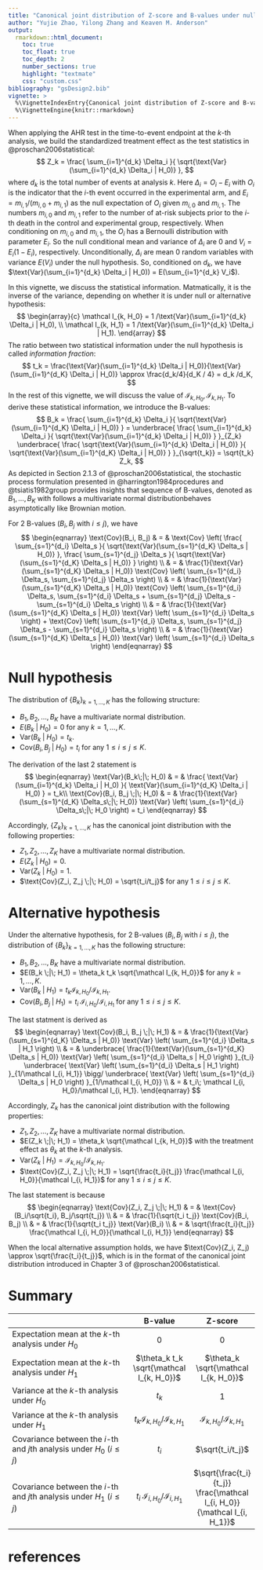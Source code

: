 ```yaml
---
title: "Canonical joint distribution of Z-score and B-values under null and alternative hypothesis"
author: "Yujie Zhao, Yilong Zhang and Keaven M. Anderson"
output:
  rmarkdown::html_document:
    toc: true
    toc_float: true
    toc_depth: 2
    number_sections: true
    highlight: "textmate"
    css: "custom.css"
bibliography: "gsDesign2.bib"
vignette: >
  %\VignetteIndexEntry{Canonical joint distribution of Z-score and B-values under null and alternative hypothesis}
  %\VignetteEngine{knitr::rmarkdown}
---
```


When applying the AHR test in the time-to-event endpoint at the $k$-th analysis, we build the standardized treatment effect as the test statistics in @proschan2006statistical:
$$
  Z_k
  = 
  \frac{
    \sum_{i=1}^{d_k} \Delta_i
  }{
    \sqrt{\text{Var}(\sum_{i=1}^{d_k} \Delta_i | H_0)}
  },
$$
where $d_k$ is the total number of events at analysis $k$. Here  $\Delta_i = O_i - E_i$ with $O_i$ is the indicator that the $i$-th event occurred in the experimental arm, and $E_i = m_{i,1}/(m_{i,0} + m_{i,1})$ as the null expectation of $O_i$ given $m_{i,0}$ and $m_{i,1}$. The numbers $m_{i,0}$ and $m_{i,1}$ refer to the number of at-risk subjects prior to the $i$-th death in the control and experimental group, respectively. When conditioning on $m_{i,0}$ and
$m_{i,1}$, the $O_i$ has a Bernoulli distribution with parameter $E_i$. So the null conditional mean and variance of $\Delta_i$ are 0 and $V_i = E_i(1 - E_i)$, respectively. Unconditionally, $\Delta_i$ are mean 0 random variables with variance $E(V_i)$ under the null hypothesis. 
So, conditioned on $d_k$, we have $\text{Var}(\sum_{i=1}^{d_k} \Delta_i | H_0)) = E(\sum_{i=1}^{d_k} V_i$).

In this vignette, we discuss the statistical information. Matmatically, it is the inverse of the variance, depending on whether it is under null or alternative hypothesis:
$$
  \begin{array}{c}
    \mathcal I_{k, H_0} = 1 /\text{Var}(\sum_{i=1}^{d_k} \Delta_i | H_0), \\
    \mathcal I_{k, H_1} = 1 /\text{Var}(\sum_{i=1}^{d_k} \Delta_i | H_1).
  \end{array}
$$
The ratio between two statistical information under the null hypothesis is called *information fraction*:
$$
  t_k = \frac{\text{Var}(\sum_{i=1}^{d_k} \Delta_i | H_0)}{\text{Var}(\sum_{i=1}^{d_K} \Delta_i | H_0)} 
  \approx 
  \frac{d_k/4}{d_K / 4} 
  = 
  d_k /d_K, 
$$
In the rest of this vignette, we will discuss the value of $\mathcal I_{k, H_0}, \mathcal I_{k, H_1}$. To derive these statistical information, we introduce the B-values:
$$
  B_k 
  = 
  \frac{
    \sum_{i=1}^{d_k} \Delta_i
  }{
    \sqrt{\text{Var}(\sum_{i=1}^{d_K} \Delta_i | H_0)}
  }
  =
  \underbrace{
  \frac{
    \sum_{i=1}^{d_k} \Delta_i
  }{
    \sqrt{\text{Var}(\sum_{i=1}^{d_k} \Delta_i | H_0)}
  }
  }_{Z_k}
  \underbrace{
  \frac{
    \sqrt{\text{Var}(\sum_{i=1}^{d_k} \Delta_i | H_0)}
  }{
    \sqrt{\text{Var}(\sum_{i=1}^{d_K} \Delta_i | H_0)}
  }
  }_{\sqrt{t_k}}
  =
  \sqrt{t_k} Z_k,
$$
As depicted in Section 2.1.3 of @proschan2006statistical, the stochastic process formulation presented in @harrington1984procedures and @tsiatis1982group provides insights that sequence of B-values, denoted as ${B_1, \ldots, B_K}$ with follows a multivariate normal distributionbehaves asymptotically like Brownian motion. 

For 2 B-values ($B_i, B_j$ with $i \leq j$), we have
$$
  \begin{eqnarray}
    \text{Cov}(B_i, B_j) 
    & = &
    \text{Cov}
    \left( 
      \frac{
        \sum_{s=1}^{d_i} \Delta_s
      }{
        \sqrt{\text{Var}(\sum_{s=1}^{d_K} \Delta_s | H_0)}
      },
      \frac{
        \sum_{s=1}^{d_j} \Delta_s
      }{
        \sqrt{\text{Var}(\sum_{s=1}^{d_K} \Delta_s | H_0)}
      }
    \right) \\
    & = &
    \frac{1}{\text{Var}(\sum_{s=1}^{d_K} \Delta_s | H_0)}
    \text{Cov}
    \left( 
      \sum_{s=1}^{d_i} \Delta_s,
      \sum_{s=1}^{d_j} \Delta_s
    \right) \\
    & = &
    \frac{1}{\text{Var}(\sum_{s=1}^{d_K} \Delta_s | H_0)}
    \text{Cov}
    \left( 
      \sum_{s=1}^{d_i} \Delta_s,
      \sum_{s=1}^{d_i} \Delta_s + \sum_{s=1}^{d_j} \Delta_s - \sum_{s=1}^{d_i} \Delta_s
    \right) \\
    & = &
    \frac{1}{\text{Var}(\sum_{s=1}^{d_K} \Delta_s | H_0)}
    \text{Var}
    \left( 
      \sum_{s=1}^{d_i} \Delta_s
    \right) 
    +
    \text{Cov}
    \left(
      \sum_{s=1}^{d_i} \Delta_s, \sum_{s=1}^{d_j} \Delta_s - \sum_{s=1}^{d_i} \Delta_s
    \right) \\
    & = &
    \frac{1}{\text{Var}(\sum_{s=1}^{d_K} \Delta_s | H_0)}
    \text{Var}
    \left( 
      \sum_{s=1}^{d_i} \Delta_s
    \right)
  \end{eqnarray}
$$

# Null hypothesis

The distribution of $\{B_k\}_{k = 1, \ldots, K}$ has the following structure:

- $B_1, B_2, \ldots, B_K$ have a multivariate normal distribution.
- $E(B_k \;|\; H_0) = 0$ for any $k = 1, \ldots, K$. 
- $\text{Var}(B_k \;|\; H_0) = t_k$.
- $\text{Cov}(B_i, B_j \;|\; H_0) = t_i$ for any $1 \leq i \leq j \leq K$.

The derivation of the last 2 statement is 
$$
  \begin{eqnarray}
  \text{Var}(B_k\;|\; H_0) 
  & = & 
  \frac{
    \text{Var}(\sum_{i=1}^{d_k} \Delta_i | H_0)
  }{
    \text{Var}(\sum_{i=1}^{d_K} \Delta_i | H_0)
  }
  =
  t_k\\
  \text{Cov}(B_i, B_j \;|\; H_0)
  & = & 
  \frac{1}{\text{Var}(\sum_{s=1}^{d_K} \Delta_s\;|\; H_0)}
    \text{Var}
    \left( 
      \sum_{s=1}^{d_i} \Delta_s\;|\; H_0
    \right)
  = t_i
  \end{eqnarray}
$$

Accordingly, $\{Z_k\}_{k = 1, \ldots, K}$ has the canonical joint distribution with the following properties:

- $Z_1, Z_2, \ldots, Z_K$ have a multivariate normal distribution.
- $E(Z_k \;|\; H_0) = 0$.
- $\text{Var}(Z_k \;|\; H_0) = 1$.
- $\text{Cov}(Z_i, Z_j \;|\; H_0) = \sqrt{t_i/t_j}$ for any $1 \leq i \leq j \leq K$.

# Alternative hypothesis

Under the alternative hypothesis, for 2 B-values ($B_i, B_j$ with $i \leq j$), the distribution of $\{B_k\}_{k = 1, \ldots, K}$ has the following structure:

- $B_1, B_2, \ldots, B_K$ have a multivariate normal distribution.
- $E(B_k \;|\; H_1) = \theta_k t_k \sqrt{\mathcal I_{k, H_0}}$ for any $k = 1, \ldots, K$. 
- $\text{Var}(B_k \;|\; H_1) = t_k \mathcal I_{k, H_0} / \mathcal I_{k, H_1}$.
- $\text{Cov}(B_i, B_j \;|\; H_1) = t_i \; \mathcal I_{i, H_0}/\mathcal I_{i, H_1}$ for any $1 \leq i \leq j \leq K$.

The last statment is derived as
$$
  \begin{eqnarray}
    \text{Cov}(B_i, B_j \;|\; H_1) 
    & = &
    \frac{1}{\text{Var}(\sum_{s=1}^{d_K} \Delta_s | H_0)}
    \text{Var}
    \left( 
      \sum_{s=1}^{d_i} \Delta_s | H_1
    \right) \\
    & = &
    \underbrace{
    \frac{1}{\text{Var}(\sum_{s=1}^{d_K} \Delta_s | H_0)}
    \text{Var}
    \left( 
      \sum_{s=1}^{d_i} \Delta_s | H_0
    \right) 
    }_{t_i}
    \underbrace{
    \text{Var}
    \left( 
      \sum_{s=1}^{d_i} \Delta_s | H_1
    \right) 
    }_{1/\mathcal I_{i, H_1}}
    \bigg/
    \underbrace{
    \text{Var}
    \left( 
      \sum_{s=1}^{d_i} \Delta_s | H_0
    \right) 
    }_{1/\mathcal I_{i, H_0}} \\
    & = &
    t_i\; \mathcal I_{i, H_0}/\mathcal I_{i, H_1}.
  \end{eqnarray}
$$

Accordingly, $Z_k$ has the canonical joint distribution with the following properties:

- $Z_1, Z_2, \ldots, Z_K$ have a multivariate normal distribution.
- $E(Z_k \;|\; H_1) = \theta_k \sqrt{\mathcal I_{k, H_0}}$ with the treatment effect as $\theta_k$ at the $k$-th analysis.
- $\text{Var}(Z_k \;|\; H_1) = \mathcal I_{k, H_0} / \mathcal I_{k, H_1}$.
- $\text{Cov}(Z_i, Z_j \;|\; H_1) = \sqrt{\frac{t_i}{t_j}} \frac{\mathcal I_{i, H_0}}{\mathcal I_{i, H_1}}$ for any $1 \leq i \leq j \leq K$.

The last statement is because
$$
  \begin{eqnarray}
    \text{Cov}(Z_i, Z_j \;|\; H_1)
    & = & 
    \text{Cov}(B_i/\sqrt{t_i}, B_j/\sqrt{t_j})  \\
    & = & 
    \frac{1}{\sqrt{t_i t_j}}
    \text{Cov}(B_i, B_j)  \\
    & = & 
    \frac{1}{\sqrt{t_i t_j}} \text{Var}(B_i) \\
    & = &  
    \sqrt{\frac{t_i}{t_j}} \frac{\mathcal I_{i, H_0}}{\mathcal I_{i, H_1}}
  \end{eqnarray}
$$

When the local alternative assumption holds, we have $\text{Cov}(Z_i, Z_j) \approx \sqrt{\frac{t_i}{t_j}}$, which is in the format of the canonical joint distribution introduced in Chapter 3 of @proschan2006statistical.


# Summary

|  | B-value | Z-score |
|:--------------------------------------|:---:| :---:| 
|Expectation mean at the $k$-th analysis under $H_0$| 0 |   0 |
|Expectation mean at the $k$-th analysis under $H_1$| $\theta_k t_k \sqrt{\mathcal I_{k, H_0}}$ | $\theta_k \sqrt{\mathcal I_{k, H_0}}$
|Variance at the $k$-th analysis under $H_0$| $t_k$ | 1 | $\mathcal I_{k, H_0} / \mathcal I_{k, H_1}$ |
|Variance at the $k$-th analysis under $H_1$| $t_k \mathcal I_{k, H_0} / \mathcal I_{k, H_1}$ | $\mathcal I_{k, H_0} / \mathcal I_{k, H_1}$ |
|Covariance between the $i$-th and $j$th analysis under $H_0$ ($i\leq j$) | $t_i$ | $\sqrt{t_i/t_j}$ |
|Covariance between the $i$-th and $j$th analysis under $H_1$ ($i\leq j$) | $t_i \; \mathcal I_{i, H_0}/\mathcal I_{i, H_1}$ | $\sqrt{\frac{t_i}{t_j}} \frac{\mathcal I_{i, H_0}}{\mathcal I_{i, H_1}}$ |



# references